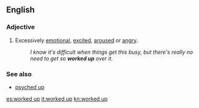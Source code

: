 ==English==

===Adjective===
{{en-adj|head=[[worked]] [[up]]}}

# {{context|idiomatic|lang=en}} Excessively [[emotional]], [[excited]], [[aroused]] or [[angry]].
#: ''I know it's difficult when things get this busy, but there's really no need to get so '''worked up''' over it.''

===See also===
* [[psyched up]]

[[es:worked up]]
[[it:worked up]]
[[kn:worked up]]